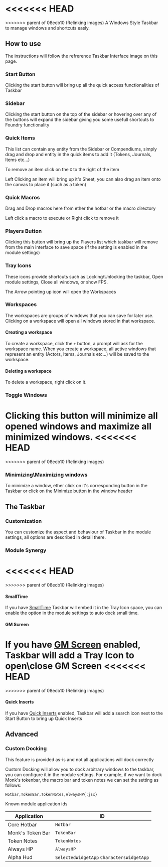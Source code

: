 
<<<<<<< HEAD
<ImageButBetter src="/public/images/Foundry-Taskbar/Taskbarmain.png" alt="Taskbar Interface" width={2000} height={2000} className={styles.wikiimage}/>
=======
<ImageButBetter src="/../public/images/Foundry-Taskbar/Taskbarmain.png" alt="Taskbar Interface" width={2000} height={2000} className={styles.wikiimage}/>
>>>>>>> parent of 08ecb10 (Relinking images)
A Windows Style Taskbar to manage windows and shortcuts easly.

## How to use

The instructions will follow the refrerence Taskbar Interface image on
this page.

### Start Button

Clicking the start button will bring up all the quick access
functionalities of Taskbar

### Sidebar

Clicking the start button on the top of the sidebar or hovering over any
of the buttons will expand the sidebar giving you some usefull shortcuts
to Foundry functionality

### Quick Items

This list can contain any entity from the Sidebar or Compendiums, simply
drag and drop and entity in the quick items to add it (Tokens, Journals,
Items etc...)

To remove an item click on the `X` to the right of the item

Left Clicking an item will bring up it's Sheet, you can also drag an
item onto the canvas to place it (such as a token)

### Quick Macros

Drag and Drop macros here from ether the hotbar or the macro directory

Left click a macro to execute or Right click to remove it

### Players Button

Clicking this button will bring up the Players list which taskbar will
remove from the main interface to save space (if the setting is enabled
in the module settings)

### Tray Icons

These icons provide shortcuts such as Locking\\Unlocking the taskbar,
Open module settings, Close all windows, or show FPS.

The Arrow pointing up icon will open the Workspaces

### Workspaces

The workspaces are groups of windows that you can save for later use.
Clicking on a workspace will open all windows stored in that workspace.

#### Creating a workspace

To create a workspace, click the `+` button, a prompt will ask for the
workspace name. When you create a workspace, all active windows that
represent an entity (Actors, Items, Journals etc...) will be saved to
the workspace.

#### Deleting a workspace

To delete a workspace, right click on it.

### Toggle Windows

Clicking this button will minimize all opened windows and maximize all
minimized windows.
<<<<<<< HEAD
<ImageButBetter src="/public/images/Foundry-Taskbar/Tbmini.png" alt="Minimize Button" width={2000} height={2000} className={styles.wikiimage}/>
=======
<ImageButBetter src="/../public/images/Foundry-Taskbar/Tbmini.png" alt="Minimize Button" width={2000} height={2000} className={styles.wikiimage}/>
>>>>>>> parent of 08ecb10 (Relinking images)

### Minimizing\\Maximizing windows

To minimize a window, ether click on it's corresponding button in the
Taskbar or click on the Minimize button in the window header

## The Taskbar

### Customization

You can customize the aspect and behaviour of Taskbar in the module
settings, all options are described in detail there.

### Module Synergy

<<<<<<< HEAD
<ImageButBetter src="/public/images/Foundry-Taskbar/Tssmalltime.png" alt="SmallTime Integration" width={2000} height={2000} className={styles.wikiimage}/>
=======
<ImageButBetter src="/../public/images/Foundry-Taskbar/Tssmalltime.png" alt="SmallTime Integration" width={2000} height={2000} className={styles.wikiimage}/>
>>>>>>> parent of 08ecb10 (Relinking images)

#### SmallTime

If you have [SmallTime](https://foundryvtt.com/packages/smalltime)
Taskbar will embed it in the Tray Icon space, you can enable the option
in the module settings to auto dock small time.

#### GM Screen

If you have [GM Screen](https://foundryvtt.com/packages/gm-screen)
enabled, Taskbar will add a Tray Icon to open\\close GM Screen
<<<<<<< HEAD
<ImageButBetter src="/public/images/Foundry-Taskbar/Tbquickinserts.png" alt="Quick Inserts Integration" width={2000} height={2000} className={styles.wikiimage}/>
=======
<ImageButBetter src="/../public/images/Foundry-Taskbar/Tbquickinserts.png" alt="Quick Inserts Integration" width={2000} height={2000} className={styles.wikiimage}/>
>>>>>>> parent of 08ecb10 (Relinking images)

#### Quick Inserts

If you have
[Quick Inserts](https://foundryvtt.com/packages/quick-insert) enabled, Taskbar will add a search icon next to the
Start Button to bring up Quick Inserts

## Advanced

### Custom Docking

<Callout type='warning' emoji='⚠️'>
  This feature is provided as-is and not all applications will
dock correctly
</Callout>

Custom Docking will allow you to dock arbitrary windows to the taskbar,
you can configure it in the module settings. For example, if we want to
dock Monk's tokenbar, the macro bar and token notes we can set the
setting as follows:

`Hotbar,TokenBar,TokenNotes,AlwaysHP{:jsx}`

Known module application ids

| Application      | ID                                        |
| ---------------- | ----------------------------------------- |
| Core Hotbar      | `Hotbar`                                  |
| Monk's Token Bar | `TokenBar`                                |
| Token Notes      | `TokenNotes`                              |
| Always HP        | `AlwaysHP`                                |
| Alpha Hud        | `SelectedWidgetApp` `CharactersWidgetApp` |
